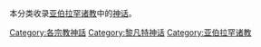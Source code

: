 本分类收录[[亚伯拉罕诸教|亚伯拉罕诸教]]中的[[神话|神话]]。

[[Category:各宗教神話|Category:各宗教神話]]
[[Category:黎凡特神话|Category:黎凡特神话]]
[[Category:亚伯拉罕诸教|Category:亚伯拉罕诸教]]